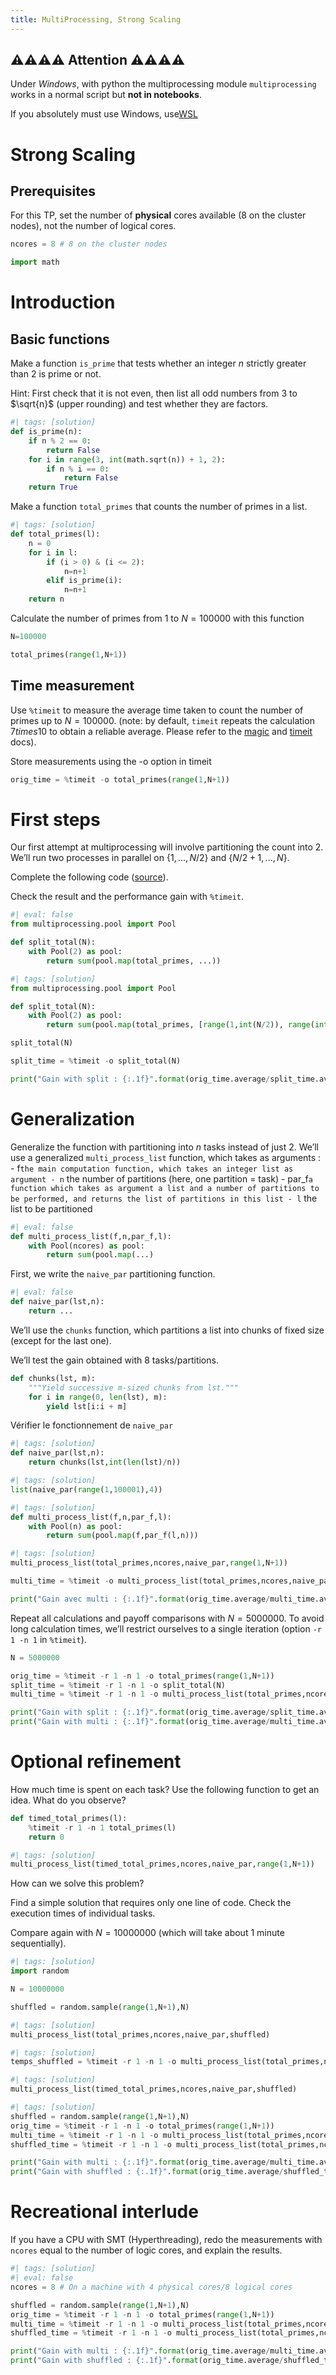 ```yaml
---
title: MultiProcessing, Strong Scaling
---
```


## ⚠️⚠️⚠️⚠️ Attention ⚠️⚠️⚠️⚠️
 Under _Windows_, with python the multiprocessing module `multiprocessing` works in a normal script but **not in notebooks**.
 
If you absolutely must use Windows, use[WSL](https://docs.microsoft.com/fr-fr/windows/wsl/)

# Strong Scaling

## Prerequisites

For this TP, set the number of **physical** cores available (8 on the cluster nodes), not the number of logical cores.

```python
ncores = 8 # 8 on the cluster nodes
```

```python
import math
```

# Introduction

## Basic functions

Make a function `is_prime` that tests whether an integer $n$ strictly greater than 2 is prime or not.

Hint: First check that it is not even, then list all odd numbers from 3 to $\sqrt{n}$ (upper rounding) and test whether they are factors.

```python
#| tags: [solution]
def is_prime(n):
    if n % 2 == 0:
        return False
    for i in range(3, int(math.sqrt(n)) + 1, 2):
        if n % i == 0:
            return False
    return True
```

Make a function `total_primes` that counts the number of primes in a list.

```python
#| tags: [solution]
def total_primes(l):
    n = 0
    for i in l:
        if (i > 0) & (i <= 2):
            n=n+1
        elif is_prime(i):
            n=n+1                
    return n
```

Calculate the number of primes from 1 to $N=100 000$ with this function

```python
N=100000
```

```python
total_primes(range(1,N+1))
```

## Time measurement

Use `%timeit` to measure the average time taken to count the number of primes up to $N=100000$.
(note: by default, `timeit` repeats the calculation $7times{}10$ to obtain a reliable average. Please refer to the [magic](https://ipython.readthedocs.io/en/stable/interactive/magics.html) and [timeit](https://docs.python.org/3.9/library/timeit.html) docs).

Store measurements using the -o option in timeit

```python
orig_time = %timeit -o total_primes(range(1,N+1))
```

# First steps

Our first attempt at multiprocessing will involve partitioning the count into 2. We'll run two processes in parallel on $\{1,...,N/2\}$ and $\{N/2+1,...,N\}$.

Complete the following code ([source](https://notebook.community/izapolsk/integration_tests/notebooks/MultiProcessing)).

Check the result and the performance gain with `%timeit`.

```python
#| eval: false
from multiprocessing.pool import Pool

def split_total(N):
    with Pool(2) as pool:
        return sum(pool.map(total_primes, ...))
```

```python
#| tags: [solution]
from multiprocessing.pool import Pool

def split_total(N):
    with Pool(2) as pool:
        return sum(pool.map(total_primes, [range(1,int(N/2)), range(int(N/2)+1,N+1)]))
```

```python
split_total(N)
```

```python
split_time = %timeit -o split_total(N)
```

```python
print("Gain with split : {:.1f}".format(orig_time.average/split_time.average))
```

# Generalization

Generalize the function with partitioning into *n* tasks instead of just 2. We'll use a generalized `multi_process_list` function, which takes as arguments :
- f` the main computation function, which takes an integer list as argument
- n` the number of partitions (here, one partition = task)
- par_f` a function which takes as argument a list and a number of partitions to be performed, and returns the list of partitions in this list
- l` the list to be partitioned

```python
#| eval: false
def multi_process_list(f,n,par_f,l):
    with Pool(ncores) as pool:
        return sum(pool.map(...)
```

First, we write the `naive_par` partitioning function.

```python
#| eval: false
def naive_par(lst,n):
    return ...
```

We'll use the `chunks` function, which partitions a list into chunks of fixed size (except for the last one).

We'll test the gain obtained with 8 tasks/partitions.

```python
def chunks(lst, m):
    """Yield successive m-sized chunks from lst."""
    for i in range(0, len(lst), m):
        yield lst[i:i + m]
```

Vérifier le fonctionnement de `naive_par`

```python
#| tags: [solution]
def naive_par(lst,n):
    return chunks(lst,int(len(lst)/n))
```

```python
#| tags: [solution]
list(naive_par(range(1,100001),4))
```

```python
#| tags: [solution]
def multi_process_list(f,n,par_f,l):
    with Pool(n) as pool:
        return sum(pool.map(f,par_f(l,n)))
```

```python
#| tags: [solution]
multi_process_list(total_primes,ncores,naive_par,range(1,N+1))
```

```python
multi_time = %timeit -o multi_process_list(total_primes,ncores,naive_par,range(1,N+1))
```

```python
print("Gain avec multi : {:.1f}".format(orig_time.average/multi_time.average))
```

Repeat all calculations and payoff comparisons with $N=5000000$. To avoid long calculation times, we'll restrict ourselves to a single iteration (option `-r 1 -n 1` in `%timeit`).

```python
N = 5000000
```

```python
orig_time = %timeit -r 1 -n 1 -o total_primes(range(1,N+1))
split_time = %timeit -r 1 -n 1 -o split_total(N)
multi_time = %timeit -r 1 -n 1 -o multi_process_list(total_primes,ncores,naive_par,range(1,N+1))

print("Gain with split : {:.1f}".format(orig_time.average/split_time.average))
print("Gain with multi : {:.1f}".format(orig_time.average/multi_time.average))
```

# Optional refinement


How much time is spent on each task? Use the following function to get an idea. What do you observe?

```python
def timed_total_primes(l):
    %timeit -r 1 -n 1 total_primes(l)
    return 0
```

```python
#| tags: [solution]
multi_process_list(timed_total_primes,ncores,naive_par,range(1,N+1))
```

How can we solve this problem?

Find a simple solution that requires only one line of code. Check the execution times of individual tasks.

Compare again with $N = 10000000$ (which will take about 1 minute sequentially).

```python
#| tags: [solution]
import random

N = 10000000

shuffled = random.sample(range(1,N+1),N)
```

```python
#| tags: [solution]
multi_process_list(total_primes,ncores,naive_par,shuffled)
```

```python
#| tags: [solution]
temps_shuffled = %timeit -r 1 -n 1 -o multi_process_list(total_primes,ncores,naive_par,shuffled)
```

```python
#| tags: [solution]
multi_process_list(timed_total_primes,ncores,naive_par,shuffled)
```

```python
#| tags: [solution]
shuffled = random.sample(range(1,N+1),N)
orig_time = %timeit -r 1 -n 1 -o total_primes(range(1,N+1))
multi_time = %timeit -r 1 -n 1 -o multi_process_list(total_primes,ncores,naive_par,range(1,N+1))
shuffled_time = %timeit -r 1 -n 1 -o multi_process_list(total_primes,ncores,naive_par,shuffled)

print("Gain with multi : {:.1f}".format(orig_time.average/multi_time.average))
print("Gain with shuffled : {:.1f}".format(orig_time.average/shuffled_time.average))
```

# Recreational interlude

If you have a CPU with SMT (Hyperthreading), redo the measurements with `ncores` equal to the number of logic cores, and explain the results.

```python
#| tags: [solution]
#| eval: false
ncores = 8 # On a machine with 4 physical cores/8 logical cores

shuffled = random.sample(range(1,N+1),N)
orig_time = %timeit -r 1 -n 1 -o total_primes(range(1,N+1))
multi_time = %timeit -r 1 -n 1 -o multi_process_list(total_primes,ncores,naive_par,range(1,N+1))
shuffled_time = %timeit -r 1 -n 1 -o multi_process_list(total_primes,ncores,naive_par,shuffled)

print("Gain with multi : {:.1f}".format(orig_time.average/multi_time.average))
print("Gain with shuffled : {:.1f}".format(orig_time.average/shuffled_time.average))
```

